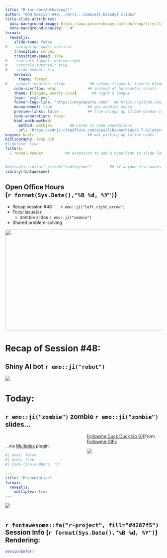 ```yaml
---
title: "R for <br>Authoring!!" 
author: "OOH Session #49...<br>[...zombie]{.bloody} slides" 
title-slide-attributes: 
  data-background-image: https://www.postershoppe.com/cdn/shop/files/1721-monsters-playing-poker_black_framed_1200x1200.jpg?v=1687833456  
  data-background-opacity: ".4"
format:
  revealjs:
    slide-tone: false
#    navigation-mode: vertical
    transition: convex
    transition-speed: slow
#    controls-layout: bottom-right
#    controls-tutorial: true
#    slide-number: h.v
    mermaid:
      theme: forest
#    output-location: slide           ## column-fragment; inserts blank 2nd slide
    code-overflow: wrap              ## instead of horizontal scroll
    theme: [league, weekly.scss]       ## night & league
    logo: "erg2.png"
    footer-logo-link: "https://ergreports.com/"  ## https://github.com/shafayetShafee/reveal-header#readme
    mouse-wheel: true                ## yes enables mouse
    preview-links: false             ## true brings up iframe window instead of "site"
    code-annotations: hover 
    html-math-method: 
      method: mathjax        ## LaTeX in code annotations
      url: "https://cdnjs.cloudflare.com/ajax/libs/mathjax/2.7.9/latest.js?config=TeX-MML-AM_CHTML"
engine: knitr                        ## not picking up inline codes
bibliography: temp.bib
#lightbox: true
filters: 
  - reveal-header          ## extension to add a hyperlink to slide logo
---
```


```r
#devtools::install_github("hadley/emo")        ## if anyone else wants to render
library(fontawesome)
```

## Open Office Hours <br>(`r format(Sys.Date(),"%B %d, %Y")`)

::: {layout="[80,20]"}
::: first-column
-   Recap session #48&nbsp;&nbsp;&nbsp;&nbsp;&nbsp;&nbsp;&nbsp;`r emo::ji("left_right_arrow")`
-   Focal issue(s):
    - [zombie]{.bloody} slides `r emo::ji("zombie")`
-   Shared problem-solving
:::

::: second-column
:::

:::

![](img/title48.JPG){.absolute top="170" right="-120" width="600" height="325"}

# Recap of Session #48: 

## [Shiny]{.shiny2} AI bot `r emo::ji("robot")`

[![](img/shinybot.JPG)](https://gallery.shinyapps.io/assistant/)

# Today: 

## `r emo::ji("zombie")` [zombie]{.bloody} `r emo::ji("zombie")` slides... 

:::: {.columns}
::: {.column width="50%"}

<br>
...via [Multiplex](https://quarto.org/docs/presentations/revealjs/presenting.html#multiplex) plugin:

```yaml
#| eval: false
#| echo: true
#| code-line-numbers: "5"

---
title: "Presentation"
format:
  revealjs:
    multiplex: true
---
```

![](https://media.contentapi.ea.com/content/dam/eacom/en-us/migrated-images/2016/11/editorial-zombie-hand-xl.png.adapt.crop16x9.320w.png){.absolute bottom="150" left="-160"}

:::

::: {.column width="50%"}

<div class="tenor-gif-embed" data-postid="13231144" data-share-method="host" data-aspect-ratio="0.554113" ><a href="https://tenor.com/view/followme-duck-duck-go-run-gif-13231144">Followme Duck Duck Go GIF</a>from <a href="https://tenor.com/search/followme-gifs">Followme GIFs</a></div> <script type="text/javascript" async src="https://tenor.com/embed.js"></script>

![](https://www.freeiconspng.com/thumbs/zombie/drawing-sketch-animation-clip-art-transparency-image-23.png){.absolute top="100" right="-250"}

:::
::::

## `r fontawesome::fa("r-project", fill="#4287f5")` Session Info (`r format(Sys.Date(),"%B %d, %Y")`) Rendering:

```r
sessionInfo()
```


